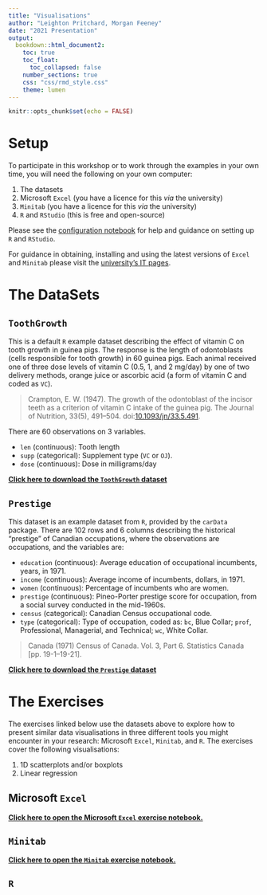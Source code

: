 ```yaml
---
title: "Visualisations"
author: "Leighton Pritchard, Morgan Feeney"
date: "2021 Presentation"
output: 
  bookdown::html_document2:
    toc: true
    toc_float:
      toc_collapsed: false
    number_sections: true
    css: "css/rmd_style.css"
    theme: lumen
---
```


```r
knitr::opts_chunk$set(echo = FALSE)
```

<div id="summary">

</div>

# Setup

To participate in this workshop or to work through the examples in your own time, you will need the following on your own computer:

1. The datasets 
2. Microsoft `Excel` (you have a licence for this *via* the university)
3. `Minitab` (you have a licence for this *via* the university)
4. `R` and `RStudio` (this is free and open-source)

<div id="note">
Please see the [configuration notebook](./configuration.html) for help and guidance on setting up `R` and `RStudio`.

For guidance in obtaining, installing and using the latest versions of `Excel` and `Minitab` please visit the [university's IT pages](https://www.strath.ac.uk/professionalservices/is/software/).
</div>

# The DataSets

## `ToothGrowth`

This is a default `R` example dataset describing the effect of vitamin C on tooth growth in guinea pigs. The response is the length of odontoblasts (cells responsible for tooth growth) in 60 guinea pigs. Each animal received one of three dose levels of vitamin C (0.5, 1, and 2 mg/day) by one of two delivery methods, orange juice or ascorbic acid (a form of vitamin C and coded as `VC`).

> Crampton, E. W. (1947). The growth of the odontoblast of the incisor teeth as a criterion of vitamin C intake of the guinea pig. The Journal of Nutrition, 33(5), 491–504. doi:[10.1093/jn/33.5.491](https://doi.org/10.1093/jn/33.5.491).

There are 60 observations on 3 variables.

- `len` (continuous):	Tooth length
- `supp` (categorical): Supplement type (`VC` or `OJ`).
- `dose` (continuous): Dose in milligrams/day

<div id="note">
[**Click here to download the `ToothGrowth` dataset**](https://raw.githubusercontent.com/sipbs-compbiol/BM432/2021/notebooks/data/toothgrowth.tab)
</div>

## `Prestige`

This dataset is an example dataset from `R`, provided by the `carData` package. There are 102 rows and 6 columns describing the historical "prestige" of Canadian occupations, where the observations are occupations, and the variables are:

- `education` (continuous): Average education of occupational incumbents, years, in 1971.
- `income` (continuous):  Average income of incumbents, dollars, in 1971.
- `women` (continuous): Percentage of incumbents who are women.
- `prestige` (continuous): Pineo-Porter prestige score for occupation, from a social survey conducted in the mid-1960s.
- `census` (categorical):  Canadian Census occupational code.
- `type` (categorical):  Type of occupation, coded as: `bc`, Blue Collar; `prof`, Professional, Managerial, and Technical; `wc`, White Collar.

> Canada (1971) Census of Canada. Vol. 3, Part 6. Statistics Canada [pp. 19-1–19-21].

<div id="note">
[**Click here to download the `Prestige` dataset**](https://raw.githubusercontent.com/sipbs-compbiol/BM432/2021/notebooks/data/prestige.tab)
</div>

# The Exercises

The exercises linked below use the datasets above to explore how to present similar data visualisations in three different tools you might encounter in your research: Microsoft `Excel`, `Minitab`, and `R`. The exercises cover the following visualisations:

1. 1D scatterplots and/or boxplots
2. Linear regression

## Microsoft `Excel`

<div id="note">
[**Click here to open the Microsoft `Excel` exercise notebook.**](./workshop-vis-excel.html)
</div>

## `Minitab`

<div id="note">
[**Click here to open the `Minitab` exercise notebook.**](./workshop-vis-minitab.html)
</div>

## `R`